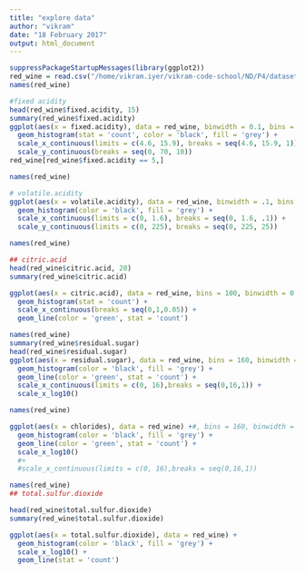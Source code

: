 ```yaml
---
title: "explore data"
author: "vikram"
date: "18 February 2017"
output: html_document
---
```


```r
suppressPackageStartupMessages(library(ggplot2))
red_wine = read.csv("/home/vikram.iyer/vikram-code-school/ND/P4/datasets/wineQualityReds.csv")
names(red_wine)

#fixed acidity
head(red_wine$fixed.acidity, 15)
summary(red_wine$fixed.acidity)
ggplot(aes(x = fixed.acidity), data = red_wine, binwidth = 0.1, bins = (15.9 - 4.6) * 10) +
  geom_histogram(stat = 'count', color = 'black', fill = 'grey') +
  scale_x_continuous(limits = c(4.6, 15.9), breaks = seq(4.6, 15.9, 1)) +
  scale_y_continuous(breaks = seq(0, 70, 10)) 
red_wine[red_wine$fixed.acidity == 5,]
```



```r
names(red_wine)

# volatile.acidity
ggplot(aes(x = volatile.acidity), data = red_wine, binwidth = .1, bins = 17) +
  geom_histogram(color = 'black', fill = 'grey') +
  scale_x_continuous(limits = c(0, 1.6), breaks = seq(0, 1.6, .1)) +
  scale_y_continuous(limits = c(0, 225), breaks = seq(0, 225, 25))
```

```r
names(red_wine)

## citric.acid
head(red_wine$citric.acid, 20)
summary(red_wine$citric.acid)

ggplot(aes(x = citric.acid), data = red_wine, bins = 100, binwidth = 0.01) +
  geom_histogram(stat = 'count') +
  scale_x_continuous(breaks = seq(0,1,0.05)) +
  geom_line(color = 'green', stat = 'count')
```

```r
names(red_wine)
summary(red_wine$residual.sugar)
head(red_wine$residual.sugar)
ggplot(aes(x = residual.sugar), data = red_wine, bins = 160, binwidth = 0.1) +
  geom_histogram(color = 'black', fill = 'grey') +
  geom_line(color = 'green', stat = 'count') +
  scale_x_continuous(limits = c(0, 16),breaks = seq(0,16,1)) +
  scale_x_log10()
```

```r
names(red_wine)

ggplot(aes(x = chlorides), data = red_wine) +#, bins = 160, binwidth = 0.1) +
  geom_histogram(color = 'black', fill = 'grey') +
  geom_line(color = 'green', stat = 'count') +
  scale_x_log10()
  #+
  #scale_x_continuous(limits = c(0, 16),breaks = seq(0,16,1))
```

```r
names(red_wine)
## total.sulfur.dioxide

head(red_wine$total.sulfur.dioxide)
summary(red_wine$total.sulfur.dioxide)

ggplot(aes(x = total.sulfur.dioxide), data = red_wine) +
  geom_histogram(color = 'black', fill = 'grey') +
  scale_x_log10() +
  geom_line(stat = 'count')
```
















